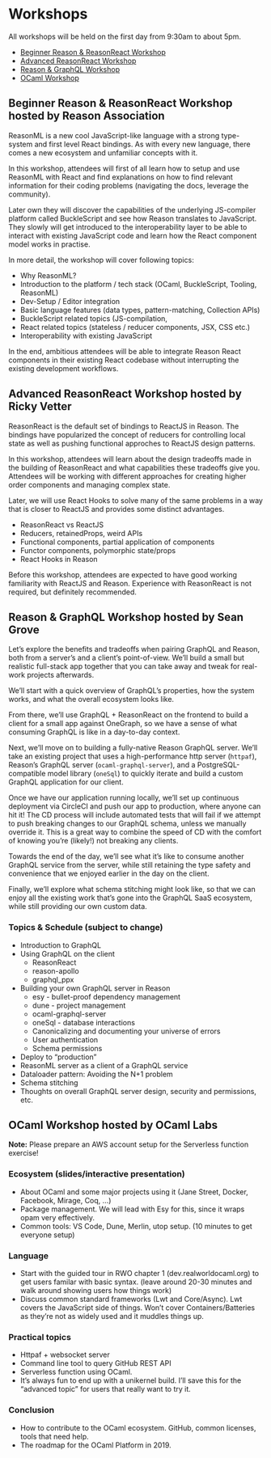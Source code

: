 # Workshops
        
All workshops will be held on the first day from 9:30am to about 5pm.

- [Beginner Reason & ReasonReact Workshop](#beginner-reason-and-reasonreact-workshop)
- [Advanced ReasonReact Workshop](#advanced-reasonreact-workshop)
- [Reason & GraphQL Workshop](#reason-and-graphql-workshop)
- [OCaml Workshop](#ocaml-workshop)

<h2 id="beginner-reason-and-reasonreact-workshop">Beginner Reason & ReasonReact Workshop <span className="hostedBy">hosted by Reason Association</span></h2>

ReasonML is a new cool JavaScript-like language with a strong type-system and first level React bindings. As with every new language, there comes a new ecosystem and unfamiliar concepts with it.

In this workshop, attendees will first of all learn how to setup and use ReasonML with React and find explanations on how to find relevant information for their coding problems (navigating the docs, leverage the community).

Later own they will discover the capabilities of the underlying JS-compiler platform called BuckleScript and see how Reason translates to JavaScript. They slowly will get introduced to the interoperability layer to be able to interact with existing JavaScript code and learn how the React component model works in practise.

In more detail, the workshop will cover following topics:

- Why ReasonML?
- Introduction to the platform / tech stack (OCaml, BuckleScript, Tooling, ReasonML)
- Dev-Setup / Editor integration
- Basic language features (data types, pattern-matching, Collection APIs)
- BuckleScript related topics (JS-compilation,
- React related topics (stateless / reducer components, JSX, CSS etc.)
- Interoperability with existing JavaScript

In the end, ambitious attendees will be able to integrate Reason React components in their existing React codebase without interrupting the existing development workflows.

<h2 id="advanced-reasonreact-workshop">Advanced ReasonReact Workshop <span className="hostedBy">hosted by Ricky Vetter</span></h2>

ReasonReact is the default set of bindings to ReactJS in Reason. The bindings have popularized the concept of reducers for controlling local state as well as pushing functional approches to ReactJS design patterns.

In this workshop, attendees will learn about the design tradeoffs made in the building of ReasonReact and what capabilities these tradeoffs give you. Attendees will be working with different approaches for creating higher order components and managing complex state.

Later, we will use React Hooks to solve many of the same problems in a way that is closer to ReactJS and provides some distinct advantages.

* ReasonReact vs ReactJS
* Reducers, retainedProps, weird APIs
* Functional components, partial application of components
* Functor components, polymorphic state/props
* React Hooks in Reason

Before this workshop, attendees are expected to have good working familiarity with ReactJS and Reason. Experience with ReasonReact is not required, but definitely recommended.

<h2 id="reason-and-graphql-workshop">Reason & GraphQL Workshop <span className="hostedBy">hosted by Sean Grove</span></h2>

Let’s explore the benefits and tradeoffs when pairing GraphQL and Reason, both from a server’s and a client’s point-of-view. We’ll build a small but realistic full-stack app together that you can take away and tweak for real-work projects afterwards.

We’ll start with a quick overview of GraphQL’s properties, how the system works, and what the overall ecosystem looks like.

From there, we’ll use GraphQL + ReasonReact on the frontend to build a client for a small app against OneGraph, so we have a sense of what consuming GraphQL is like in a day-to-day context.

Next, we’ll move on to building a fully-native Reason GraphQL server. We’ll take an existing project that uses a high-performance http server (`httpaf`), Reason’s GraphQL server (`ocaml-graphql-server`), and a PostgreSQL-compatible model library (`oneSql`) to quickly iterate and build a custom GraphQL application for our client.

Once we have our application running locally, we’ll set up continuous deployment via CircleCI and push our app to production, where anyone can hit it! The CD process will include automated tests that will fail if we attempt to push breaking changes to our GraphQL schema, unless we manually override it. This is a great way to combine the speed of CD with the comfort of knowing you’re (likely!) not breaking any clients.

Towards the end of the day, we’ll see what it’s like to consume another GraphQL service from the server, while still retaining the type safety and convenience that we enjoyed earlier in the day on the client.

Finally, we’ll explore what schema stitching might look like, so that we can enjoy all the existing work that’s gone into the GraphQL SaaS ecosystem, while still providing our own custom data.

### Topics & Schedule (subject to change)

- Introduction to GraphQL
- Using GraphQL on the client
  - ReasonReact
  - reason-apollo
  - graphql_ppx
- Building your own GraphQL server in Reason
  - esy - bullet-proof dependency management
  - dune - project management
  - ocaml-graphql-server
  - oneSql - database interactions
  - Canonicalizing and documenting your universe of errors
  - User authentication
  - Schema permissions
- Deploy to “production”
- ReasonML server as a client of a GraphQL service
- Dataloader pattern: Avoiding the N+1 problem
- Schema stitching
- Thoughts on overall GraphQL server design, security and permissions, etc.

<h2 id="ocaml-workshop">OCaml Workshop <span className="hostedBy">hosted by OCaml Labs</span></h2>

**Note:** Please prepare an AWS account setup for the Serverless function exercise!

### Ecosystem (slides/interactive presentation)

- About OCaml and some major projects using it (Jane Street, Docker, Facebook, Mirage, Coq, …)
- Package management. We will lead with Esy for this, since it wraps opam very effectively.
- Common tools: VS Code, Dune, Merlin, utop setup. (10 minutes to get everyone setup)

### Language

- Start with the guided tour in RWO chapter 1 (dev.realworldocaml.org) to get users familar with basic syntax. (leave around 20-30 minutes and walk around showing users how things work)
- Discuss common standard frameworks (Lwt and Core/Async).  Lwt covers the JavaScript side of things. Won’t cover Containers/Batteries as they’re not as widely used and it muddles things up.

### Practical topics

- Httpaf + websocket server
- Command line tool to query GitHub REST API
- Serverless function using OCaml.
- It’s always fun to end up with a unikernel build. I’ll save this for the “advanced topic” for users that really want to try it.

### Conclusion

- How to contribute to the OCaml ecosystem. GitHub, common licenses, tools that need help.
- The roadmap for the OCaml Platform in 2019.
